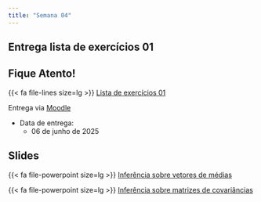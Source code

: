 ```yaml
---
title: "Semana 04"
---
```


## Entrega lista de exercícios 01

::: callout-important

## Fique Atento!

{{< fa file-lines size=lg >}} [Lista de exercícios 01](/exercicios/lista01.html "Lista de exercícios 01"){aria-label="Lista de exercícios 01"} 

Entrega via [Moodle](https://moodlepresencial.ufop.br/login/index.php)

-   Data de entrega:
    -   06 de junho de 2025
:::




## Slides

{{< fa file-powerpoint size=lg >}} [Inferência sobre vetores de médias](/aulas/Inferencias_Medias/Teste_medias.html#/testes-para-duas-populações "Testes para duas populações"){aria-label="Testes para duas populações"}


{{< fa file-powerpoint size=lg >}} [Inferência sobre matrizes de covariâncias](/aulas/Inferencia_Covariancias/Teste_covariancias.html "Testes para matrizes de covariâncias"){aria-label="Testes para matrizes de covariâncias"}